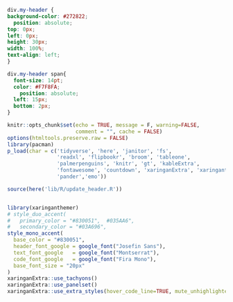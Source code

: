 ```css
div.my-header {
background-color: #272822;
  position: absolute;
top: 0px;
left: 0px;
height: 30px;
width: 100%;
text-align: left;
}

div.my-header span{
  font-size: 14pt;
  color: #F7F8FA;
    position: absolute;
  left: 15px;
  bottom: 2px;
}
````

```r
knitr::opts_chunk$set(echo = TRUE, message = F, warning=FALSE, 
                      comment = "", cache = FALSE)
options(htmltools.preserve.raw = FALSE)
library(pacman)
p_load(char = c('tidyverse', 'here', 'janitor', 'fs', 
                'readxl', 'flipbookr', 'broom', 'tableone',
                'palmerpenguins', 'knitr', 'gt', 'kableExtra',
                'fontawesome', 'countdown', 'xaringanExtra', 'xaringanthemer',
                'pander','emo'))

source(here('lib/R/update_header.R'))



```

```r
library(xaringanthemer)
# style_duo_accent(
#   primary_color = "#830051",  #035AA6",
#   secondary_color = "#03A696",
style_mono_accent(
  base_color = "#830051",
  header_font_google = google_font("Josefin Sans"),
  text_font_google   = google_font("Montserrat"),
  code_font_google   = google_font("Fira Mono"),
  base_font_size = "20px"
)
xaringanExtra::use_tachyons()
xaringanExtra::use_panelset()
xaringanExtra::use_extra_styles(hover_code_line=TRUE, mute_unhighlighted_code = TRUE)
```

